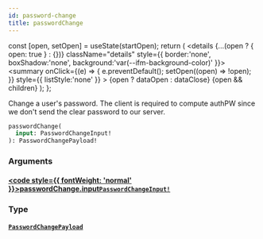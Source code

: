 ```yaml
---
id: password-change
title: passwordChange
---
```









  const [open, setOpen] = useState(startOpen);
  return (
    <details {...(open ? { open: true } : {})} className="details" style={{ border:'none', boxShadow:'none', background:'var(--ifm-background-color)' }}>
      <summary
        onClick={(e) => {
          e.preventDefault();
          setOpen((open) => !open);
        }}
        style={{ listStyle:'none' }}
      >
      {open ? dataOpen : dataClose}
      </summary>
      {open && children}
    </details>
  );
};








Change a user's password. The client is required to compute authPW since we don't send the clear password to our server.


```graphql
passwordChange(
  input: PasswordChangeInput!
): PasswordChangePayload!
```




### Arguments

#### [<code style={{ fontWeight: 'normal' }}>passwordChange.<b>input</b></code>](#)<Bullet />[`PasswordChangeInput!`](/gql-api/types/inputs/password-change-input) <Badge class="badge badge--secondary" text="non-null"/> <Badge class="badge badge--secondary" text="input"/> 
> 
> 
> 
> 

### Type

#### [`PasswordChangePayload`](/gql-api/types/objects/password-change-payload) <Badge class="badge badge--secondary" text="object"/> 
> 
> 
> 
> 



